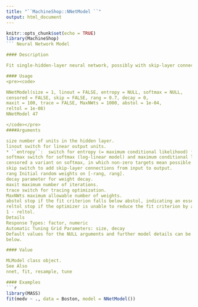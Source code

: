 ```yaml
---
title: "``MachineShop::NNetModel ``"
output: html_document
---
```


```r
knitr::opts_chunk$set(echo = TRUE)
library(MachineShop)
``` Neural Network Model

#### Description

Fit single-hidden-layer neural network, possibly with skip-layer connections.

#### Usage
<pre><code>

NNetModel(size = 1, linout = FALSE, entropy = NULL, softmax = NULL,
censored = FALSE, skip = FALSE, rang = 0.7, decay = 0,
maxit = 100, trace = FALSE, MaxNWts = 1000, abstol = 1e-04,
reltol = 1e-08)
NNetModel 47

</code></pre>
####Arguments

size number of units in the hidden layer.
linout switch for linear output units.
* ``entropy``:  switch for entropy (= maximum conditional likelihood) fitting.
softmax switch for softmax (log-linear model) and maximum conditional likelihood fitting.
censored a variant on softmax, in which non-zero targets mean possible classes.
skip switch to add skip-layer connections from input to output.
rang Initial random weights on [-rang, rang].
decay parameter for weight decay.
maxit maximum number of iterations.
trace switch for tracing optimization.
MaxNWts maximum allowable number of weights.
abstol stop if the fit criterion falls below abstol, indicating an essentially perfect fit.
reltol stop if the optimizer is unable to reduce the fit criterion by a factor of at least
1 - reltol.
Details
Response Types: factor, numeric
Automatic Tuning Grid Parameters: size, decay
Default values for the NULL arguments and further model details can be found in the source link
below.

#### Value

MLModel class object.
See Also
nnet, fit, resample, tune

#### Examples
```r

library(MASS)
fit(medv ~ ., data = Boston, model = NNetModel())
```
